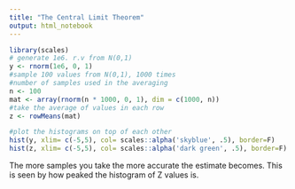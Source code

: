 ```yaml
---
title: "The Central Limit Theorem"
output: html_notebook
---
```



```r
library(scales)
# generate 1e6. r.v from N(0,1)
y <- rnorm(1e6, 0, 1)
#sample 100 values from N(0,1), 1000 times
#number of samples used in the averaging
n <- 100
mat <- array(rnorm(n * 1000, 0, 1), dim = c(1000, n))
#take the average of values in each row
z <- rowMeans(mat)

#plot the histograms on top of each other
hist(y, xlim= c(-5,5), col= scales::alpha('skyblue', .5), border=F)
hist(z, xlim= c(-5,5), col= scales::alpha('dark green', .5), border=F)
```

The more samples you take the more accurate the estimate becomes. This is seen by how peaked the histogram of Z values is.